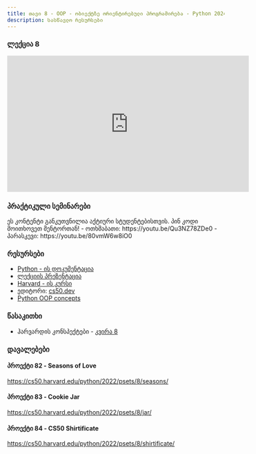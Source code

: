 ```yaml
---
title: თავი 8 - OOP - ობიექტზე ორიენტირებული პროგრამირება - Python 2024W
description: სასწავლო რესურსები
---
```


### ლექცია 8
<iframe width="560" height="315" src="https://www.youtube.com/embed/FVePVP3Xg6U" title="YouTube video player" frameBorder="0" allow="accelerometer; autoplay; clipboard-write; encrypted-media; gyroscope; picture-in-picture; web-share" allowFullScreen></iframe>

### პრაქტიკული სემინარები

<Card>
<PinCodeProtectedContent>
    <Locked>
        ეს კონტენტი განკუთვნილია აქტიური სტუდენტებისთვის.
        პინ კოდი მოითხოვეთ მენტორთან!
    </Locked>
    <Unlocked>
        - ოთხშაბათი: https://youtu.be/Qu3NZ78ZDe0
        - პარასკევი: https://youtu.be/80vmW6w8iO0
    </Unlocked>
</PinCodeProtectedContent>
</Card>

### რესურსები
- [Python - ის დოკუმენტაცია](https://docs.python.org/3/library/)
- [ლექციის პრეზენტაცია](https://docs.google.com/presentation/d/1arUUGBiUqNWit-RvMO7F8COtPvSXc29tEd8CeiMzsiw/edit?usp=sharing)
- [Harvard - ის კურსი](https://cs50.harvard.edu/python/2022/)
- ედიტორი: [cs50.dev](https://cs50.dev/)
- [Python OOP concepts](https://www.geeksforgeeks.org/python-oops-concepts/)


### წასაკითხი
- ჰარვარდის კონსპექტები - [კვირა 8](https://cs50.harvard.edu/python/2022/notes/8/)

### დავალებები

#### პროექტი 82 - Seasons of Love
https://cs50.harvard.edu/python/2022/psets/8/seasons/

#### პროექტი 83 - Cookie Jar
https://cs50.harvard.edu/python/2022/psets/8/jar/

#### პროექტი 84 - CS50 Shirtificate
https://cs50.harvard.edu/python/2022/psets/8/shirtificate/
